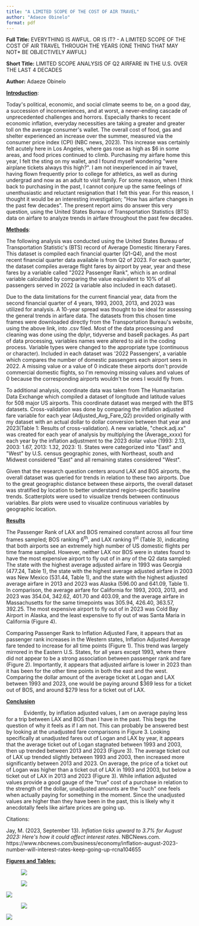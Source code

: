 ```yaml
---
title: "A LIMITED SCOPE OF THE COST OF AIR TRAVEL"
author: "Adaeze Obinelo"
format: pdf
---
```


**Full Title:** EVERYTHING IS AWFUL. OR IS IT? - A LIMITED SCOPE OF THE COST OF AIR TRAVEL THROUGH THE YEARS (ONE THING THAT MAY NOT\* BE OBJECTIVELY AWFUL)

**Short Title:** LIMITED SCOPE ANALYSIS OF Q2 AIRFARE IN THE U.S. OVER THE LAST 4 DECADES

**Author:** Adaeze Obinelo

[**Introduction**]{.underline}:

Today\'s political, economic, and social climate seems to be, on a good day, a succession of inconveniences, and at worst, a never-ending cascade of unprecedented challenges and horrors. Especially thanks to recent economic inflation, everyday necessities are taking a greater and greater toll on the average consumer\'s wallet. The overall cost of food, gas and shelter experienced an increase over the summer, measured via the consumer price index (CPI) (NBC news, 2023). This increase was certainly felt acutely here in Los Angeles, where gas rose as high as \$6 in some areas, and food prices continued to climb. Purchasing my airfare home this year, I felt the sting on my wallet, and I found myself wondering \"were airplane tickets always this high?\". I am not inexperienced in air travel, having flown frequently prior to college for athletics, as well as during undergrad and now as an adult to visit family. For some reason, when I think back to purchasing in the past, I cannot conjure up the same feelings of unenthusiastic and reluctant resignation that I felt this year. For this reason, I thought it would be an interesting investigation; \"How has airfare changes in the past few decades\". The present report aims do answer this very question, using the United States Bureau of Transportation Statistics (BTS) data on airfare to analyze trends in airfare throughout the past few decades.

[**Methods**]{.underline}:

The following analysis was conducted using the United States Bureau of Transportation Statistic\'s (BTS) record of Average Domestic Itinerary Fares. This dataset is compiled each financial quarter (Q1-Q4), and the most recent financial quarter data available is from Q2 of 2023. For each quarter, the dataset compiles average flight fares by airport by year, year and these fares by a variable called \"2022 Passenger Rank\", which is an ordinal variable calculated by comparing the value equivalent to 10% of all passengers served in 2022 (a variable also included in each dataset).

Due to the data limitations for the current financial year, data from the second financial quarter of 4 years, 1993, 2003, 2013, and 2023 was utilized for analysis. A 10-year spread was thought to be ideal for assessing the general trends in airfare data. The datasets from this chosen time frames were downloaded directly from the Transportation Bureau\'s website, using the above link, into .csv filed. Most of the data processing and cleaning was done using the dplyr, tidyverse and baseR packages. As part of data processing, variables names were altered to aid in the coding process. Variable types were changed to the appropriate type (continuous or character). Included in each dataset was \'2022 Passengers\', a variable which compares the number of domestic passengers each airport sees in 2022. A missing value or a value of 0 indicate these airports don\'t provide commercial domestic flights, so I\'m removing missing values and values of 0 because the corresponding airports wouldn\'t be ones I would fly from.

To additional analysis, coordinate data was taken from The Humanitarian Data Exchange which compiled a dataset of longitude and latitude values for 508 major US airports. This coordinate dataset was merged with the BTS datasets. Cross-validation was done by comparing the inflation adjusted fare variable for each year (Adjusted_Avg_Fare_Q2) provided originally with my dataset with an actual dollar to dollar conversion between that year and 2023(Table 1: Results of cross-validation). A new variable, \"check.adj.xx\" was created for each year of analysis by multiplying the (Average_xxxx) for each year by the inflation adjustment to the 2023 dollar value (1993: 2.13, 2003: 1.67, 2013: 1.32, 2023: 1). States were categorized into \"East\" and \"West\" by U.S. census geographic zones, with Northeast, south and Midwest considered \"East\" and all remaining states considered \"West\".

Given that the research question centers around LAX and BOS airports, the overall dataset was queried for trends in relation to these two airports. Due to the great geographic distance between these airports, the overall dataset was stratified by location to better understand region-specific baseline trends. Scatterplots were used to visualize trends between continuous variables. Bar plots were used to visualize continuous variables by geographic location.

[**Results**]{.underline}

The Passenger Rank of LAX and BOS remained constant across all four time frames sampled; BOS ranking 6^th^, and LAX ranking 1^st^ (Table 3), indicating that both airports see an extremely high number of US domestic flights per time frame sampled. However, neither LAX nor BOS were in states found to have the most expensive airport to fly out of in any of the Q2 data sampled: The state with the highest average adjusted airfare in 1993 was Georgia (477.24, Table 1), the state with the highest average adjusted airfare in 2003 was New Mexico (531.44, Table 1), and the state with the highest adjusted average airfare in 2013 and 2023 was Alaska (596.00 and 641.09, Table 1). In comparison, the average airfare for California for 1993, 2003, 2013, and 2023 was 354.04, 342.62, 401.70 and 403.09, and the average airfare in Massachusetts for the same timepoints was 305.94, 426.40, 363.57, 392.25. The most expensive airport to fly out of in 2023 was Cold Bay Airport in Alaska, and the least expensive to fly out of was Santa Maria in California (Figure 4).

Comparing Passenger Rank to Inflation Adjusted Fare, it appears that as passenger rank increases in the Western states, Inflation Adjusted Average fare tended to increase for all time points (Figure 1). This trend was largely mirrored in the Eastern U.S. States, for all years except 1993, where there did not appear to be a strong association between passenger rank and fare (Figure 2). Importantly, it appears that adjusted airfare is lower in 2023 than it has been for the other time points in both the east and the west. Comparing the dollar amount of the average ticket at Logan and LAX between 1993 and 2023, one would be paying around \$369 less for a ticket out of BOS, and around \$279 less for a ticket out of LAX.

[**Conclusion**]{.underline}

            Evidently, by inflation adjusted values, I am on average paying less for a trip between LAX and BOS than I have in the past. This begs the question of why it feels as if I am not. This can probably be answered best by looking at the unadjusted fare comparisons in Figure 3. Looking specifically at unadjusted fares out of Logan and LAX by year, it appears that the average ticket out of Logan stagnated between 1993 and 2003, then up trended between 2013 and 2023 (Figure 3). The average ticket out of LAX up trended slightly between 1993 and 2003, then increased more significantly between 2013 and 2023. On average, the price of a ticket out of Logan was higher than a ticket out of LAX in 1993 and 2003, but below a ticket out of LAX in 2013 and 2023 (Figure 3). While inflation adjusted values provide a good gauge of the \"true\" cost of a purchase in relation to the strength of the dollar, unadjusted amounts are the \"ouch\" one feels when actually paying for something in the moment. Since the unadjusted values are higher than they have been in the past, this is likely why it anecdotally feels like airfare prices are going up.

Citations:

Jay, M. (2023, September 13). *Inflation ticks upward to 3.7% for August 2023: Here\'s how it could affect interest rates*. NBCNews.com. https://www.nbcnews.com/business/economy/inflation-august-2023-number-will-interest-rates-keep-going-up-rcna104655

[**Figures and Tables:**]{.underline}

![![](images/Table2a.png)](images/Table1.png)

![![](images/Table3.png)](images/Table2b.png)

![](images/Fig1-01.png)

![![](images/Fig3-01.png)](images/Fig2-01.png)

![](images/Fig4-01.png)
